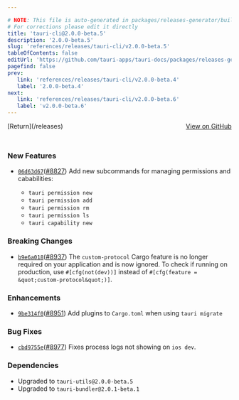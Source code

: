 ```yaml
---

# NOTE: This file is auto-generated in packages/releases-generator/build.ts
# For corrections please edit it directly
title: 'tauri-cli@2.0.0-beta.5'
description: '2.0.0-beta.5'
slug: 'references/releases/tauri-cli/v2.0.0-beta.5'
tableOfContents: false
editUrl: 'https://github.com/tauri-apps/tauri-docs/packages/releases-generator/build.ts'
pagefind: false
prev:
   link: 'references/releases/tauri-cli/v2.0.0-beta.4'
   label: '2.0.0-beta.4'
next:
   link: 'references/releases/tauri-cli/v2.0.0-beta.6'
   label: 'v2.0.0-beta.6'
---
```


<div style="margin-bottom:3rem; display: flex; justify-content: space-between; align-items: center"><span>[Return](/releases)</span><span><a href="https://github.com/tauri-apps/tauri/releases/tag/tauri-cli-v2.0.0-beta.5">View on GitHub</a></span></div>

### New Features

- [`06d63d67`](https://www.github.com/tauri-apps/tauri/commit/06d63d67a061459dd533ddcae755922427a6dfc5)([#8827](https://www.github.com/tauri-apps/tauri/pull/8827)) Add new subcommands for managing permissions and cababilities:

  - `tauri permission new`
  - `tauri permission add`
  - `tauri permission rm`
  - `tauri permission ls`
  - `tauri capability new`

### Breaking Changes

- [`b9e6a018`](https://www.github.com/tauri-apps/tauri/commit/b9e6a01879d9233040f3d3fab11c59e70563da7e)([#8937](https://www.github.com/tauri-apps/tauri/pull/8937)) The `custom-protocol` Cargo feature is no longer required on your application and is now ignored. To check if running on production, use `#[cfg(not(dev))]` instead of `#[cfg(feature = &quot;custom-protocol&quot;)]`.

### Enhancements

- [`9be314f0`](https://www.github.com/tauri-apps/tauri/commit/9be314f07a4ca5d14433d41919492f3e91b5536a)([#8951](https://www.github.com/tauri-apps/tauri/pull/8951)) Add plugins to `Cargo.toml` when using `tauri migrate`

### Bug Fixes

- [`cbd9755e`](https://www.github.com/tauri-apps/tauri/commit/cbd9755e0926a7e47e59deb50f4bb93d621791a5)([#8977](https://www.github.com/tauri-apps/tauri/pull/8977)) Fixes process logs not showing on `ios dev`.

### Dependencies

- Upgraded to `tauri-utils@2.0.0-beta.5`
- Upgraded to `tauri-bundler@2.0.1-beta.1`

